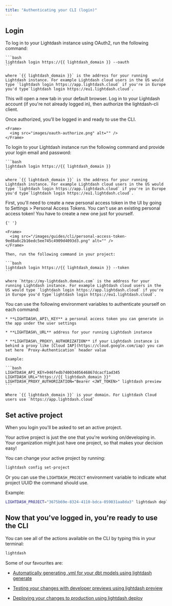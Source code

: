 ```yaml
---
title: "Authenticating your CLI (login)"
---
```


## Login

<AccordionGroup>
   <Accordion title="1. You can login on the CLI from your browser using OAuth2.">
To log in to your Lightdash instance using OAuth2, run the following command:

    ```bash
    lightdash login https://{{ lightdash_domain }} --oauth
    ```

    where `{{ lightdash_domain }}` is the address for your running Lightdash instance. For example Lightdash cloud users in the US would type `lightdash login https://app.lightdash.cloud` if you're in Europe you'd type`lightdash login https://eu1.lightdash.cloud`.

This will open a new tab in your default browser. Log in to your Lightdash account (if you're not already logged in), then authorize the lightdash-cli client.

Once authorized, you’ll be logged in and ready to use the CLI.

    <Frame>
      <img src="images/oauth-authorize.png" alt="" />
    </Frame>

    
  </Accordion>
  
  <Accordion title="2. If you use your email + password in the browser, login with your email and password.">
    To login to your Lightdash instance run the following command and provide your login email and password:

    ```bash
    lightdash login https://{{ lightdash_domain }}
    ```

    where `{{ lightdash_domain }}` is the address for your running Lightdash instance. For example Lightdash cloud users in the US would type `lightdash login https://app.lightdash.cloud` if you're in Europe you'd type`lightdash login https://eu1.lightdash.cloud`.
  </Accordion>

  <Accordion title="3. If you use single sign-on (SSO) in the browser, login with a personal access token.">
    First, you'll need to create a new personal access token in the UI by going to Settings > Personal Access Tokens. You can't use an existing personal access token! You have to create a new one just for yourself.

    {' '}

    <Frame>
      <img src="/images/guides/cli/personal-access-token-9ed8a8c2b16edc5ee745c4909d4093d3.png" alt="" />
    </Frame>

    Then, run the following command in your project:

    ```bash
    lightdash login https://{{ lightdash_domain }} --token
    ```

    where `https://my-lightdash.domain.com` is the address for your running Lightdash instance. For example Lightdash cloud users in the US would type `lightdash login https://app.lightdash.cloud` if you're in Europe you'd type`lightdash login https://eu1.lightdash.cloud`.
  </Accordion>

  <Accordion title="4. If you're running in a CI/CD pipeline, login with environment variables">
    You can use the following environment variables to authenticate yourself on each command:

    * **LIGHTDASH\_API\_KEY** a personal access token you can generate in the app under the user settings

    * **LIGHTDASH\_URL** address for your running Lightdash instance

    * **LIGHTDASH\_PROXY\_AUTHORIZATION** if your Lightdash instance is behind a proxy like [Cloud IAP](https://cloud.google.com/iap) you can set here `Proxy-Authentication` header value

    Example:

    ```bash
    LIGHTDASH_API_KEY=946fedb74003405646867dcacf1ad345 LIGHTDASH_URL="https://{{ lightdash_domain }}" LIGHTDASH_PROXY_AUTHORIZATION="Bearer <JWT_TOKEN>" lightdash preview
    ```

    Where `{{ lightdash_domain }}` is your domain. For Lightdash Cloud users use `https://app.lightdash.cloud`
  </Accordion>
</AccordionGroup>

## Set active project

When you login you'll be asked to set an active project.

Your active project is just the one that you're working on/developing in. Your organization might just have one project, so that makes your decision easy!

You can change your active project by running:

```bash
lightdash config set-project
```

Or you can use the `LIGHTDASH_PROJECT` environment variable to indicate what project UUID the command should use.

Example:

```bash
LIGHTDASH_PROJECT="3675b69e-8324-4110-bdca-059031aa8da3" lightdash deploy
```

## Now that you've logged in, you're ready to use the CLI

You can see all of the actions available on the CLI by typing this in your terminal:

```bash
lightdash
```

Some of our favourites are:

* [Automatically generating .yml for your dbt models using lightdash generate](/guides/cli/how-to-auto-generate-schema-files)

* [Testing your changes with developer previews using lightdash preview](/guides/cli/how-to-use-lightdash-preview)

* [Deploying your changes to production using lightdash deploy](/guides/cli/how-to-use-lightdash-deploy)